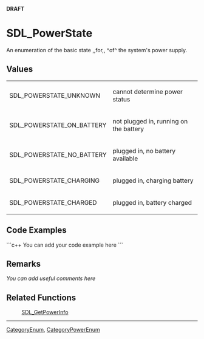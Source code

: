 <!-- pragma section-numbers off -->
<!-- pragma disable-camelcase -->
'''DRAFT'''

= SDL_PowerState =
An enumeration of the basic state ,,for,, ^of^ the system's power supply.


== Values ==
{|
|SDL_POWERSTATE_UNKNOWN
|cannot determine power status
|-
|SDL_POWERSTATE_ON_BATTERY
|not plugged in, running on the battery
|-
|SDL_POWERSTATE_NO_BATTERY
|plugged in, no battery available
|-
|SDL_POWERSTATE_CHARGING
|plugged in, charging battery
|-
|SDL_POWERSTATE_CHARGED
|plugged in, battery charged
|}

== Code Examples ==
```c++
You can add your code example here
```

== Remarks ==
''You can add useful comments here''

== Related Functions ==
:[[SDL_GetPowerInfo]]

----
[[CategoryEnum]], [[CategoryPowerEnum]]
